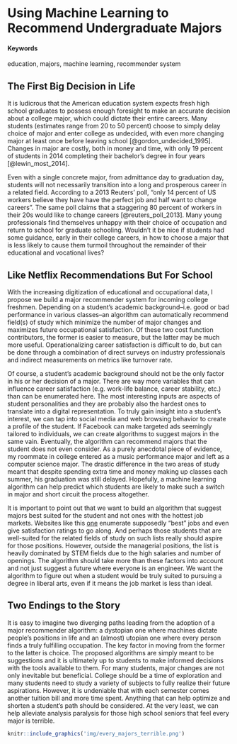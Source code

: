 # Using Machine Learning to Recommend Undergraduate Majors {#ML-Majors}


#### Keywords {-}

education, majors, machine learning, recommender system

## The First Big Decision in Life

It is ludicrous that the American education system expects fresh high school graduates to possess enough foresight to make an accurate decision about a college major, which could dictate their entire careers.  Many students (estimates range from 20 to 50 percent) choose to simply delay choice of major and enter college as undecided, with even more changing major at least once before leaving school [@gordon_undecided_1995].  Changes in major are costly, both in money and time, with only 19 percent of students in 2014 completing their bachelor's degree in four years [@lewin_most_2014].

Even with a single concrete major, from admittance day to graduation day, students will not necessarily transition into a long and prosperous career in a related field.  According to a 2013 Reuters' poll, "only 14 percent of US workers believe they have have the perfect job and half want to change careers".  The same poll claims that a staggering 80 percent of workers in their 20s would like to change careers [@reuters_poll_2013]. Many young professionals find themselves unhappy with their choice of occupation and return to school for graduate schooling.  Wouldn't it be nice if students had some guidance, early in their college careers, in how to choose a major that is less likely to cause them turmoil throughout the remainder of their educational and vocational lives?

## Like Netflix Recommendations But For School

With the increasing digitization of educational and occupational data, I propose we build a major recommender system for incoming college freshmen.  Depending on a student's academic background--i.e. good or bad performance in various classes--an algorithm can automatically recommend field(s) of study which minimize the number of major changes and maximizes future occupational satisfaction.  Of these two cost function contributors, the former is easier to measure, but the latter may be much more useful.  Operationalizing career satisfaction is difficult to do, but can be done through a combination of direct surveys on industry professionals and indirect measurements on metrics like turnover rate.

Of course, a student's academic background should not be the only factor in his or her decision of a major.  There are way more variables that can influence career satisfaction (e.g. work-life balance, career stability, etc.) than can be enumerated here.  The most interesting inputs are aspects of student personalities and they are probably also the hardest ones to translate into a digital representation.  To truly gain insight into a student's interest, we can tap into social media and web browsing behavior to create a profile of the student.  If Facebook can make targeted ads seemingly tailored to individuals, we can create algorithms to suggest majors in the same vain.  Eventually, the algorithm can recommend majors that the student does not even consider.  As a purely anecdotal piece of evidence, my roommate in college entered as a music performance major and left as a computer science major.  The drastic difference in the two areas of study meant that despite spending extra time and money making up classes each summer, his graduation was still delayed.  Hopefully, a machine learning algorithm can help predict which students are likely to make such a switch in major and short circuit the process altogether.

It is important to point out that we want to build an algorithm that suggest majors best suited for the student and not ones with the hottest job markets.  Websites like this [one](https://www.glassdoor.com/List/Best-Jobs-in-America-LST_KQ0,20.htm) enumerate supposedly "best" jobs and even give satisfaction ratings to go along.  And perhaps those students that are well-suited for the related fields of study on such lists really should aspire for those positions. However, outside the managerial positions, the list is heavily dominated by STEM fields due to the high salaries and number of openings.  The algorithm should take more than these factors into account and not just suggest a future where everyone is an engineer.  We want the algorithm to figure out when a student would be truly suited to pursuing a degree in liberal arts, even if it means the job market is less than ideal.

## Two Endings to the Story

It is easy to imagine two diverging paths leading from the adoption of a major recommender algorithm: a dystopian one where machines dictate people's positions in life and an (almost) utopian one where every person finds a truly fulfilling occupation.  The key factor in moving from the former to the latter is choice.  The proposed algorithms are simply meant to be suggestions and it is ultimately up to students to make informed decisions with the tools available to them.  For many students, major changes are not only inevitable but beneficial.  College should be a time of exploration and many students need to study a variety of subjects to fully realize their future aspirations.  However, it is undeniable that with each semester comes another tuition bill and more time spent.  Anything that can help optimize and shorten a student's path should be considered.  At the very least, we can help alleviate analysis paralysis for those high school seniors that feel every major is terrible.

```r
knitr::include_graphics('img/every_majors_terrible.png')
```
